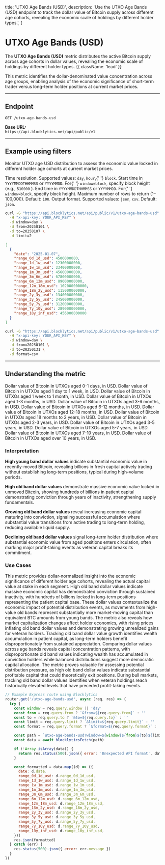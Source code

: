   title: 'UTXO Age Bands (USD)',
  description:
    'Use the UTXO Age Bands (USD) endpoint to track the dollar value of Bitcoin supply across different age cohorts, revealing the economic scale of holdings by different holder types.',
}

# UTXO Age Bands (USD)

The **UTXO Age Bands (USD)** metric distributes the active Bitcoin supply across age cohorts in dollar values, revealing the economic scale of holdings by different holder types. {{ className: 'lead' }}

This metric identifies the dollar-denominated value concentration across age groups, enabling analysis of the economic significance of short-term trader versus long-term holder positions at current market prices.

---

## Endpoint

`GET /utxo-age-bands-usd`

**Base URL:**  
`https://api.blocklytics.net/api/public/v1`

---

## Example using filters

<Row>
  <Col>

Monitor UTXO age USD distribution to assess the economic value locked in different holder age cohorts at current market prices.

<Properties>
  <Property name="window" type="string">
    Time resolution. Supported values: <code>day</code>, <code>hour</code>,{' '}
    <code>block</code>.
  </Property>
  <Property name="from" type="string">
    Start time in <code>YYYYMMDDTHHMMSS</code> or <code>YYYYMMDD</code>. For{' '}
    <code>window=block</code>, specify block height (e.g., <code>510000</code>
    ).
  </Property>
  <Property name="to" type="string">
    End time in <code>YYYYMMDDTHHMMSS</code> or <code>YYYYMMDD</code>. For{' '}
    <code>window=block</code>, specify block height.
  </Property>
  <Property name="limit" type="integer">
    Maximum number of rows to return (1–100,000). Default: <code>100</code>.
  </Property>
  <Property name="format" type="string">
    Output format. Supported values: <code>json</code>, <code>csv</code>.
    Default: <code>json</code>.
  </Property>
</Properties>

  </Col>
  <Col>

```bash {title="Requesting UTXO Age Bands (USD) data"}
curl -G "https://api.blocklytics.net/api/public/v1/utxo-age-bands-usd" \
  -H "x-api-key: YOUR_API_KEY" \
  -d window=day \
  -d from=20250101 \
  -d to=20250107 \
  -d limit=2
```

```json {title="Sample JSON response"}
[
  {
    "date": "2025-01-07",
    "range_0d_1d_usd": 4500000000,
    "range_1d_1w_usd": 12300000000,
    "range_1w_1m_usd": 23400000000,
    "range_1m_3m_usd": 45600000000,
    "range_3m_6m_usd": 67800000000,
    "range_6m_12m_usd": 89000000000,
    "range_12m_18m_usd": 102000000000,
    "range_18m_2y_usd": 115000000000,
    "range_2y_3y_usd": 134000000000,
    "range_3y_5y_usd": 245000000000,
    "range_5y_7y_usd": 312000000000,
    "range_7y_10y_usd": 289000000000,
    "range_10y_inf_usd": 456000000000
  }
]
```

```bash {title="Exporting as CSV"}
curl -G "https://api.blocklytics.net/api/public/v1/utxo-age-bands-usd" \
  -H "x-api-key: YOUR_API_KEY" \
  -d window=day \
  -d from=20250101 \
  -d to=20250131 \
  -d format=csv
```

  </Col>
</Row>

---

## Understanding the metric

<Row>
  <Col>

<Properties>
  <Property name="range_0d_1d_usd" type="number">
    Dollar value of Bitcoin in UTXOs aged 0-1 days, in USD.
  </Property>
  <Property name="range_1d_1w_usd" type="number">
    Dollar value of Bitcoin in UTXOs aged 1 day to 1 week, in USD.
  </Property>
  <Property name="range_1w_1m_usd" type="number">
    Dollar value of Bitcoin in UTXOs aged 1 week to 1 month, in USD.
  </Property>
  <Property name="range_1m_3m_usd" type="number">
    Dollar value of Bitcoin in UTXOs aged 1-3 months, in USD.
  </Property>
  <Property name="range_3m_6m_usd" type="number">
    Dollar value of Bitcoin in UTXOs aged 3-6 months, in USD.
  </Property>
  <Property name="range_6m_12m_usd" type="number">
    Dollar value of Bitcoin in UTXOs aged 6-12 months, in USD.
  </Property>
  <Property name="range_12m_18m_usd" type="number">
    Dollar value of Bitcoin in UTXOs aged 12-18 months, in USD.
  </Property>
  <Property name="range_18m_2y_usd" type="number">
    Dollar value of Bitcoin in UTXOs aged 18 months to 2 years, in USD.
  </Property>
  <Property name="range_2y_3y_usd" type="number">
    Dollar value of Bitcoin in UTXOs aged 2-3 years, in USD.
  </Property>
  <Property name="range_3y_5y_usd" type="number">
    Dollar value of Bitcoin in UTXOs aged 3-5 years, in USD.
  </Property>
  <Property name="range_5y_7y_usd" type="number">
    Dollar value of Bitcoin in UTXOs aged 5-7 years, in USD.
  </Property>
  <Property name="range_7y_10y_usd" type="number">
    Dollar value of Bitcoin in UTXOs aged 7-10 years, in USD.
  </Property>
  <Property name="range_10y_inf_usd" type="number">
    Dollar value of Bitcoin in UTXOs aged over 10 years, in USD.
  </Property>
</Properties>

### Interpretation

**High young band dollar values** indicate substantial economic value in recently-moved Bitcoin, revealing billions in fresh capital actively trading without establishing long-term positions, typical during high-volume periods.

**High old band dollar values** demonstrate massive economic value locked in unmoved Bitcoin, showing hundreds of billions in patient capital demonstrating conviction through years of inactivity, strengthening supply fundamentals.

**Growing old band dollar values** reveal increasing economic capital maturing into conviction, signaling successful accumulation where substantial value transitions from active trading to long-term holding, reducing available liquid supply.

**Declining old band dollar values** signal long-term holder distribution where substantial economic value from aged positions enters circulation, often marking major profit-taking events as veteran capital breaks its commitment.

### Use Cases

This metric provides dollar-normalized insight into the economic significance of different holder age cohorts, revealing the actual capital value at stake in each segment. High old band dollar values indicate massive economic capital has demonstrated conviction through sustained inactivity, with hundreds of billions locked in long-term positions representing the patient capital base. These dollar values contextualize the economic impact of potential distribution events, as movements from high-value old bands represent substantially more market-moving capital than equivalent BTC amounts from young bands. The metric also reveals how market capitalization changes affect holder economics, with rising prices inflating old band dollar values and demonstrating growing unrealized gains for veteran holders. Tracking old band dollar value growth identifies wealth accumulation in patient capital, as long-term holders benefit disproportionately from sustained appreciation. Comparing dollar values across age bands reveals capital concentration patterns, with disproportionate old band values indicating wealth has accumulated in conviction holders while balanced distributions suggest more democratic capital allocation. The metric proves valuable for assessing potential distribution pressure, as high old band dollar values indicate substantial profitable capital that could theoretically exit positions. During bull markets, tracking old band dollar values identifies when veteran holdings reach historically elevated levels that have preceded profit-taking events.

  </Col>
  <Col>

```js {title="Node.js (Express) example"}
// Example Express route using Blocklytics
router.get('/utxo-age-bands-usd', async (req, res) => {
  try {
    const window = req.query.window || 'day'
    const from = req.query.from ? `&from=${req.query.from}` : ''
    const to = req.query.to ? `&to=${req.query.to}` : ''
    const limit = req.query.limit ? `&limit=${req.query.limit}` : ''
    const format = req.query.format ? `&format=${req.query.format}` : ''

    const path = `utxo-age-bands-usd?window=${window}${from}${to}${limit}${format}`
    const data = await blocklyticsFetch(path)

    if (!Array.isArray(data)) {
      return res.status(500).json({ error: 'Unexpected API format', data })
    }

    const formatted = data.map((d) => ({
      date: d.date,
      range_0d_1d_usd: d.range_0d_1d_usd,
      range_1d_1w_usd: d.range_1d_1w_usd,
      range_1w_1m_usd: d.range_1w_1m_usd,
      range_1m_3m_usd: d.range_1m_3m_usd,
      range_3m_6m_usd: d.range_3m_6m_usd,
      range_6m_12m_usd: d.range_6m_12m_usd,
      range_12m_18m_usd: d.range_12m_18m_usd,
      range_18m_2y_usd: d.range_18m_2y_usd,
      range_2y_3y_usd: d.range_2y_3y_usd,
      range_3y_5y_usd: d.range_3y_5y_usd,
      range_5y_7y_usd: d.range_5y_7y_usd,
      range_7y_10y_usd: d.range_7y_10y_usd,
      range_10y_inf_usd: d.range_10y_inf_usd,
    }))
    res.json(formatted)
  } catch (err) {
    res.status(500).json({ error: err.message })
  }
})
```

  </Col>
</Row>

